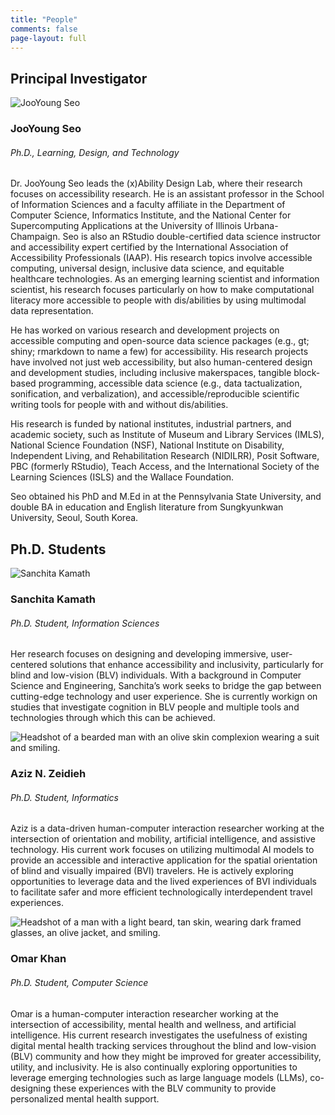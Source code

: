 ```yaml
---
title: "People"
comments: false
page-layout: full
---
```


## Principal Investigator

::: {.grid}
::: {.g-col-12 .g-col-md-12}

<div class="card mb-3">
<div class="card-body">
<img src="assets/images/js.jpg" alt="JooYoung Seo"/>
<h3 class="card-title">JooYoung Seo</h3>
<h6 class="card-subtitle text-muted">Ph.D., Learning, Design, and Technology</h6>
</div>
<div class="card-body">
<p class="card-text">Dr. JooYoung Seo leads the (x)Ability Design Lab, where their research focuses on accessibility research. He is an assistant professor in the School of Information Sciences and a faculty affiliate in the Department of Computer Science, Informatics Institute, and the National Center for Supercomputing Applications at the University of Illinois Urbana-Champaign. Seo is also an RStudio double-certified data science instructor and accessibility expert certified by the International Association of Accessibility Professionals (IAAP). His research topics involve accessible computing, universal design, inclusive data science, and equitable healthcare technologies. As an emerging learning scientist and information scientist, his research focuses particularly on how to make computational literacy more accessible to people with dis/abilities by using multimodal data representation.

He has worked on various research and development projects on accessible computing and open-source data science packages (e.g., gt; shiny; rmarkdown to name a few) for accessibility. His research projects have involved not just web accessibility, but also human-centered design and development studies, including inclusive makerspaces, tangible block-based programming, accessible data science (e.g., data tactualization, sonification, and verbalization), and accessible/reproducible scientific writing tools for people with and without dis/abilities.

His research is funded by national institutes, industrial partners, and academic society, such as Institute of Museum and Library Services (IMLS), National Science Foundation (NSF), National Institute on Disability, Independent Living, and Rehabilitation Research (NIDILRR), Posit Software, PBC (formerly RStudio), Teach Access, and the International Society of the Learning Sciences (ISLS) and the Wallace Foundation.

Seo obtained his PhD and M.Ed in  at the Pennsylvania State University, and double BA in education and English literature from Sungkyunkwan University, Seoul, South Korea.</p>
</div>
</div>

:::
:::

## Ph.D. Students
::: {.grid}
::: {.g-col-12 .g-col-md-6}

<div class="card mb-3">
<div class="card-body">
<img src="assets/images/sk.jpeg" alt="Sanchita Kamath"/>
<h3 class="card-title">Sanchita Kamath</h3>
<h6 class="card-subtitle text-muted">Ph.D. Student, Information Sciences</h6>
</div>
<div class="card-body">
<p class="card-text">Her research focuses on designing and developing immersive, user-centered solutions that enhance accessibility and inclusivity, particularly for blind and low-vision (BLV) individuals. With a background in Computer Science and Engineering, Sanchita’s work seeks to bridge the gap between cutting-edge technology and user experience. She is currently workign on studies that investigate cognition in BLV people and multiple tools and technologies through which this can be achieved.</p>
</div>
</div>

:::

::: {.g-col-12 .g-col-md-6}

<div class="card mb-3">
<div class="card-body">
<img src="assets/images/az.jpeg" alt="Headshot of a bearded man with an olive skin complexion wearing a suit and smiling."/>
<h3 class="card-title">Aziz N. Zeidieh</h3>
<h6 class="card-subtitle text-muted">Ph.D. Student, Informatics</h6>
</div>
<div class="card-body">
<p class="card-text">Aziz is a data-driven human-computer interaction researcher working at the intersection of orientation and mobility, artificial intelligence, and assistive technology. His current work focuses on utilizing multimodal AI models to provide an accessible and interactive application for the spatial orientation of blind and visually impaired (BVI) travelers. He is actively exploring opportunities to leverage data and the lived experiences of BVI individuals to facilitate safer and more efficient technologically interdependent travel experiences.</p>
</div>
</div>

:::

::: {.g-col-12 .g-col-md-6}

<div class="card mb-3">
<div class="card-body">
<img src="assets/images/ok.jpg" alt="Headshot of a man with a light beard, tan skin, wearing dark framed glasses, an olive jacket, and smiling."/>
<h3 class="card-title">Omar Khan</h3>
<h6 class="card-subtitle text-muted">Ph.D. Student, Computer Science</h6>
</div>
<div class="card-body">
<p class="card-text">Omar is a human-computer interaction researcher working at the intersection of accessibility, mental health and wellness, and artificial intelligence. His current research investigates the usefulness of existing digital mental health tracking services throughout the blind and low-vision (BLV) community and how they might be improved for greater accessibility, utility, and inclusivity. He is also continually exploring opportunities to leverage emerging technologies such as large language models (LLMs), co-designing these experiences with the BLV community to provide personalized mental health support.</p>
</div>
</div>

:::

:::

<!--

## Research Assistants
::: {.grid}
::: {.g-col-12 .g-col-md-6}

<div class="card mb-3">
<div class="card-body">
<img src="assets/images/ssk.png"/>
<h3 class="card-title">XYZ</h3>
<h6 class="card-subtitle text-muted">SOB</h6>
</div>
<div class="card-body">
<p class="card-text">ABC</p>
</div>
</div>

:::

::: {.g-col-12 .g-col-md-6}

<div class="card mb-3">
<div class="card-body">
<img src="assets/images/ssk.png"/>
<h3 class="card-title">XYZ</h3>
<h6 class="card-subtitle text-muted">SOB</h6>
</div>
<div class="card-body">
<p class="card-text">ABC</p>
</div>
</div>
:::

:::

## Collaborators

::: {.grid}
::: {.g-col-12 .g-col-md-6}

<div class="card mb-3">
<div class="card-body">
<img src="assets/images/ssk.png"/>
<h3 class="card-title">XYZ</h3>
<h6 class="card-subtitle text-muted">SOB</h6>
</div>
<div class="card-body">
<p class="card-text">ABC</p>
</div>
</div>

:::

::: {.g-col-12 .g-col-md-6}

<div class="card mb-3">
<div class="card-body">
<img src="assets/images/ssk.png"/>
<h3 class="card-title">XYZ</h3>
<h6 class="card-subtitle text-muted">SOB</h6>
</div>
<div class="card-body">
<p class="card-text">ABC</p>
</div>
</div>
:::

:::

-->
